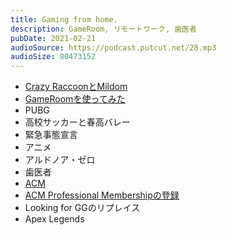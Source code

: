 ```yaml
---
title: Gaming from home.
description: GameRoom, リモートワーク, 歯医者
pubDate: 2021-02-21
audioSource: https://podcast.putcut.net/28.mp3
audioSize: 80473152
---
```


- [Crazy RaccoonとMildom](https://twitter.com/Mildom_Official/status/1343028955859865605)
- [GameRoomを使ってみた](https://game-room.jp/)
- PUBG
- 高校サッカーと春高バレー
- 緊急事態宣言
- アニメ
- アルドノア・ゼロ
- 歯医者
- [ACM](https://www.acm.org/)
- [ACM Professional Membershipの登録](https://agnozingdays.hatenablog.com/entry/2018/08/02/235021)
- Looking for GGのリプレイス
- Apex Legends